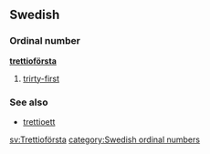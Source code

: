 ==Swedish==
===Ordinal number===
'''[[trettio]][[första]]'''

#[[trirty-first]]

===See also===
*[[trettioett]]

[[sv:Trettioförsta]]
[[category:Swedish ordinal numbers]]